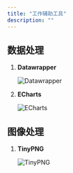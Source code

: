 ```yaml
---
title: "工作辅助工具"
description: ""
---
```




## 数据处理

1. **Datawrapper**

    <LinkCard
      title="Datawrapper"
      description="Datawrapper Create beautiful interactive charts for free."
      href="https://www.datawrapper.de/charts"
    />

    ![Datawrapper](/utility-assets/datawrapper.png)

2. **ECharts**

    <LinkCard
      title="ECharts"
      description="An Open Source JavaScript Visualization Library."
      href="https://echarts.apache.org/examples/en/index.html"
    />

    ![ECharts](/utility-assets/echarts-demo.webp)

## 图像处理

1. **TinyPNG**

    <LinkCard
      title="TinyPNG"
      description="Smart WebP, PNG and JPEG Compression for Faster Websites."
      href="https://tinypng.com/"
    />

    ![TinyPNG](/utility-assets/tinypng.webp)
